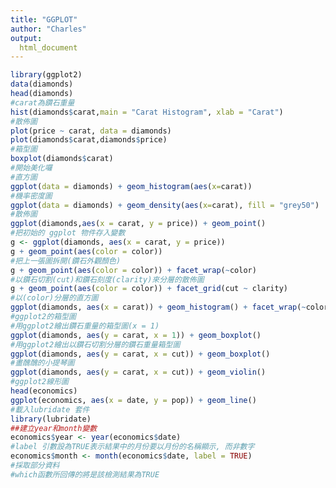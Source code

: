 ```yaml
---
title: "GGPLOT"
author: "Charles"
output: 
  html_document
---
```

```r
library(ggplot2)
data(diamonds)
head(diamonds)
#carat為鑽石重量
hist(diamonds$carat,main = "Carat Histogram", xlab = "Carat")
#散佈圖
plot(price ~ carat, data = diamonds)
plot(diamonds$carat,diamonds$price)
#箱型圖
boxplot(diamonds$carat)
#開始美化囉
#直方圖
ggplot(data = diamonds) + geom_histogram(aes(x=carat))
#機率密度圖
ggplot(data = diamonds) + geom_density(aes(x=carat), fill = "grey50")
#散佈圖
ggplot(diamonds,aes(x = carat, y = price)) + geom_point()
#把初始的 ggplot 物件存入變數
g <- ggplot(diamonds, aes(x = carat, y = price))
g + geom_point(aes(color = color))
#把上一張圖拆開(鑽石外觀顏色)
g + geom_point(aes(color = color)) + facet_wrap(~color)
#以鑽石切割(cut)和鑽石刻度(clarity)來分層的散佈圖
g + geom_point(aes(color = color)) + facet_grid(cut ~ clarity)
#以(color)分層的直方圖
ggplot(diamonds, aes(x = carat)) + geom_histogram() + facet_wrap(~color)
#ggplot2的箱型圖
#用ggplot2繪出鑽石重量的箱型圖(x = 1)
ggplot(diamonds, aes(y = carat, x = 1)) + geom_boxplot()
#用ggplot2繪出以鑽石切割分層的鑽石重量箱型圖
ggplot(diamonds, aes(y = carat, x = cut)) + geom_boxplot()
#畫醜醜的小提琴圖
ggplot(diamonds, aes(y = carat, x = cut)) + geom_violin()
#ggplot2線形圖
head(economics)
ggplot(economics, aes(x = date, y = pop)) + geom_line()
#載入lubridate 套件
library(lubridate)
##建立year和month變數
economics$year <- year(economics$date)
#label 引數設為TRUE表示結果中的月份要以月份的名稱顯示, 而非數字
economics$month <- month(economics$date, label = TRUE)
#採取部分資料
#which函數所回傳的將是該檢測結果為TRUE
```